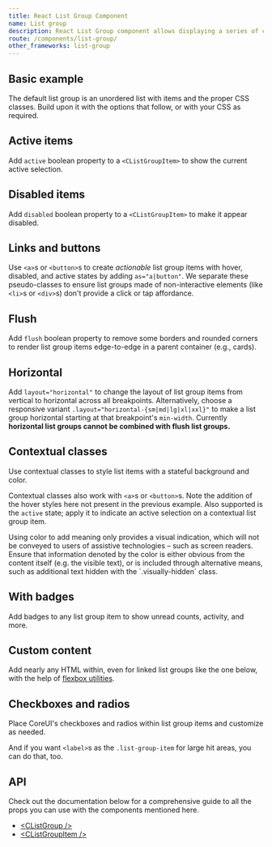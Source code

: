 ```yaml
---
title: React List Group Component
name: List group
description: React List Group component allows displaying a series of content. Learn how to use react list group to build complex list structure on your website.
route: /components/list-group/
other_frameworks: list-group
---
```


## Basic example

The default list group is an unordered list with items and the proper CSS classes. Build upon it with the options that follow, or with your CSS as required.

<ExampleSnippet2 component="ListGroupExample" componentName="React List Group" />

## Active items

Add `active` boolean property to a `<CListGroupItem>` to show the current active selection.

<ExampleSnippet2 component="ListGroupActiveItemsExample" componentName="React List Group" />

## Disabled items

Add `disabled` boolean property to a `<CListGroupItem>` to make it appear disabled.

<ExampleSnippet2 component="ListGroupDisabledItemsExample" componentName="React List Group" />

## Links and buttons

Use `<a>`s or `<button>`s to create _actionable_ list group items with hover, disabled, and active states by adding `as="a|button"`. We separate these pseudo-classes to ensure list groups made of non-interactive elements (like `<li>`s or `<div>`s) don't provide a click or tap affordance.

<ExampleSnippet2 component="ListGroupLinksAndButtonsExample" componentName="React List Group" />

<ExampleSnippet2 component="ListGroupLinksAndButtons2Example" componentName="React List Group" />

## Flush

Add `flush` boolean property to remove some borders and rounded corners to render list group items edge-to-edge in a parent container (e.g., cards).

<ExampleSnippet2 component="ListGroupFlushExample" componentName="React List Group" />

## Horizontal

Add `layout="horizontal"` to change the layout of list group items from vertical to horizontal across all breakpoints. Alternatively, choose a responsive variant `.layout="horizontal-{sm|md|lg|xl|xxl}"` to make a list group horizontal starting at that breakpoint's `min-width`. Currently **horizontal list groups cannot be combined with flush list groups.**

<ExampleSnippet2 component="ListGroupHorizontalExample" componentName="React List Group" />

## Contextual classes

Use contextual classes to style list items with a stateful background and color.

<ExampleSnippet2 component="ListGroupContextualClassesExample" componentName="React List Group" />

Contextual classes also work with `<a>`s or `<button>`s. Note the addition of the hover styles here not present in the previous example. Also supported is the `active` state; apply it to indicate an active selection on a contextual list group item.

<ExampleSnippet2 component="ListGroupContextualClasses2Example" componentName="React List Group" />

<Callout color="info" title="Conveying meaning to assistive technologies">
  Using color to add meaning only provides a visual indication, which will not be conveyed to
  users of assistive technologies – such as screen readers. Ensure that information denoted by the
  color is either obvious from the content itself (e.g. the visible text), or is included through
  alternative means, such as additional text hidden with the `.visually-hidden` class.
</Callout>

## With badges

Add badges to any list group item to show unread counts, activity, and more.

<ExampleSnippet2 component="ListGroupWithBadgesExample" componentName="React List Group" />

## Custom content

Add nearly any HTML within, even for linked list groups like the one below, with the help of [flexbox utilities](https://coreui.io/docs/utilities/flex/).

<ExampleSnippet2 component="ListGroupCustomContentExample" componentName="React List Group" />

## Checkboxes and radios

Place CoreUI's checkboxes and radios within list group items and customize as needed.

<ExampleSnippet2 component="ListGroupCheckboxesAndRadiosExample" componentName="React List Group" />

<ExampleSnippet2 component="ListGroupCheckboxesAndRadios2Example" componentName="React List Group" />

And if you want `<label>`s as the `.list-group-item` for large hit areas, you can do that, too.

<ExampleSnippet2 component="ListGroupCheckboxesAndRadios3Example" componentName="React List Group" />

## API

Check out the documentation below for a comprehensive guide to all the props you can use with the components mentioned here.

- [&lt;CListGroup /&gt;](./api/#clistgroup)
- [&lt;CListGroupItem /&gt;](./api/#clistgroupitem)
